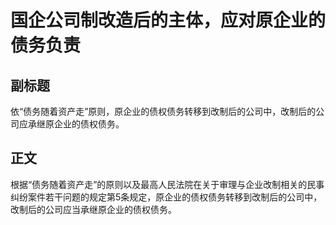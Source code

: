 # 国企公司制改造后的主体，应对原企业的债务负责
## 副标题
依“债务随着资产走”原则，原企业的债权债务转移到改制后的公司中，改制后的公司应承继原企业的债权债务。
## 正文
根据“债务随着资产走”的原则以及最高人民法院在关于审理与企业改制相关的民事纠纷案件若干问题的规定第5条规定，原企业的债权债务转移到改制后的公司中，改制后的公司应当承继原企业的债权债务。